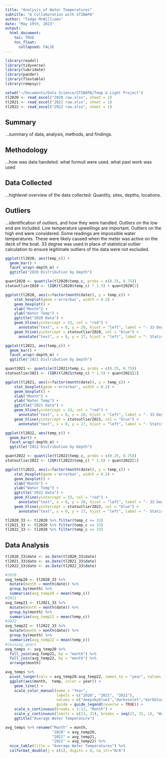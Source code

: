 ```yaml
---
title: "Analysis of Water Temperatures"
subtitle: "A Collaboration with STINAPA"
author: "Tadge McWilliams"
date: "May 19th, 2023"
output: 
  html_document:
    toc: TRUE
    toc_float:
      collapsed: FALSE
---
```


```r
library(readxl)
library(tidyverse)
library(lubridate)
library(pander)
library(flextable)
library(rempsyc)
```

```r
setwd("~/Documents/Data Science/STINAPA/Temp & Light Project")
tl2020 <- read_excel("2020 raw.xlsx", sheet = 1)
tl2021 <- read_excel("2021 raw.xlsx", sheet = 1)
tl2022 <- read_excel("2022 raw.xlsx", sheet = 1)
```


## Summary
...summary of data, analysis, methods, and findings.

## Methodology
...how was data handeled. what formuli were used.  what past work was used

## Data Collected
...highlevel overview of the data collected.  Quantity, sites, depths, locations.

## Outliers
...identification of outliers, and how they were handled.  Outliers on the low end are included.  Low temperature upwellings are important.  Outliers on the high end were considered.  Some readings are impossible water temperatures.  These were likely caused when the meter was active on the deck of the boat.  33 degree was used in place of statistical outlier calculation to ensure legitimate outliers of the data were not excluded.


```r
ggplot(tl2020, aes(temp_c)) +
  geom_bar() + 
  facet_wrap(~depth_m) +
  ggtitle("2020 Distribution by Depth")

quant2020 <- quantile(tl2020$temp_c, probs = c(0.25, 0.75))
statoutlier2020 <- (IQR(tl2020$temp_c) * 1.5) + quant2020[2]

ggplot(tl2020, aes(x=factor(month(date)), y = temp_c)) + 
    stat_boxplot(geom ='errorbar', width = 0.2) + 
    geom_boxplot() +
    xlab("Month") + 
    ylab("Water Temp") +
    ggtitle("2020 Data") +
    geom_hline(yintercept = 33, col = "red") + 
      annotate("text", x = 8, y = 20, hjust = "left", label = "- 33 Degrees", col = "red") +
    geom_hline(yintercept = statoutlier2020, col = "blue") +
      annotate("text", x = 8, y = 17, hjust = "left", label = "- Statistical Outlier", col = "blue")
```


```r
ggplot(tl2021, aes(temp_c)) +
  geom_bar() + 
  facet_wrap(~depth_m) +
  ggtitle("2021 Distribution by Depth")

quant2021 <- quantile(tl2021$temp_c, probs = c(0.25, 0.75))
statoutlier2021 <- (IQR(tl2021$temp_c) * 1.5) + quant2021[2]

ggplot(tl2021, aes(x=factor(month(date)), y = temp_c)) + 
    stat_boxplot(geom ='errorbar', width = 0.2) + 
    geom_boxplot() +
    xlab("Month") + 
    ylab("Water Temp") +
    ggtitle("2021 Data") +
    geom_hline(yintercept = 33, col = "red") + 
      annotate("text", x = 8, y = 20, hjust = "left", label = "- 33 Degrees", col = "red") +
    geom_hline(yintercept = statoutlier2021, col = "blue") +
      annotate("text", x = 8, y = 17, hjust = "left", label = "- Statistical Outlier", col = "blue")
```


```r
ggplot(tl2022, aes(temp_c)) +
  geom_bar() + 
  facet_wrap(~depth_m) +
  ggtitle("2022 Distribution by Depth")

quant2022 <- quantile(tl2022$temp_c, probs = c(0.25, 0.75))
statoutlier2022 <- (IQR(tl2022$temp_c) * 1.5) + quant2022[2]

ggplot(tl2022, aes(x=factor(month(date)), y = temp_c)) + 
    stat_boxplot(geom ='errorbar', width = 0.2) + 
    geom_boxplot() +
    xlab("Month") + 
    ylab("Water Temp") +
    ggtitle("2022 Data") +
    geom_hline(yintercept = 33, col = "red") + 
      annotate("text", x = 8, y = 20, hjust = "left", label = "- 33 Degrees", col = "red") +
    geom_hline(yintercept = statoutlier2022, col = "blue") +
      annotate("text", x = 8, y = 17, hjust = "left", label = "- Statistical Outlier", col = "blue")
```

```r
tl2020_33 <- tl2020 %>% filter(temp_c <= 33)
tl2021_33 <- tl2020 %>% filter(temp_c <= 33)
tl2022_33 <- tl2020 %>% filter(temp_c <= 33)
```


## Data Analysis

```r
tl2020_33$date <- as.Date(tl2020_33$date)
tl2021_33$date <- as.Date(tl2021_33$date)
tl2022_33$date <- as.Date(tl2022_33$date)
```


```r
#2020
avg_temp20 <- tl2020_33 %>%
  mutate(month = month(date)) %>% 
  group_by(month) %>%
  summarize(avg_temp20 = mean(temp_c))
#2021 
avg_temp21 <- tl2021_33 %>%
  mutate(month = month(date)) %>% 
  group_by(month) %>%
  summarize(avg_temp21 = mean(temp_c))
#2022
avg_temp22 <- tl2022_33 %>%
  mutate(month = month(date)) %>% 
  group_by(month) %>%
  summarize(avg_temp22 = mean(temp_c))
#Joining years
avg_temps <- avg_temp20 %>% 
  full_join(avg_temp21, by = "month") %>%
  full_join(avg_temp22, by = "month") %>%
  arrange(month)

avg_temps %>% 
  pivot_longer(cols = avg_temp20:avg_temp22, names_to = "year", values_to = "temp") %>% 
  ggplot(aes(month,  temp, color = year)) +
    geom_line() +
    scale_color_manual(name = "Year", 
                       labels = c("2020", "2021", "2022"),
                       values = c("deepskyblue1","darkviolet","darkblue"),
                       guide = guide_legend(reverse = TRUE)) +
    scale_x_continuous(breaks = 1:12, "Month") + 
    scale_y_continuous(limits = c(23, 31), breaks = seq(23, 31, 1), "Water Temperature (c)") + 
    ggtitle("Average Water Temperature") 

avg_temps %>% rename("Month" = month,
                     "2020" = avg_temp20,
                     "2021" = avg_temp21,
                     "2022" = avg_temp22) %>%
  nice_table(title = "Average Water Temperatures") %>%
  colformat_double(j = c(1), digits = 0, na_str="N/A")
```

